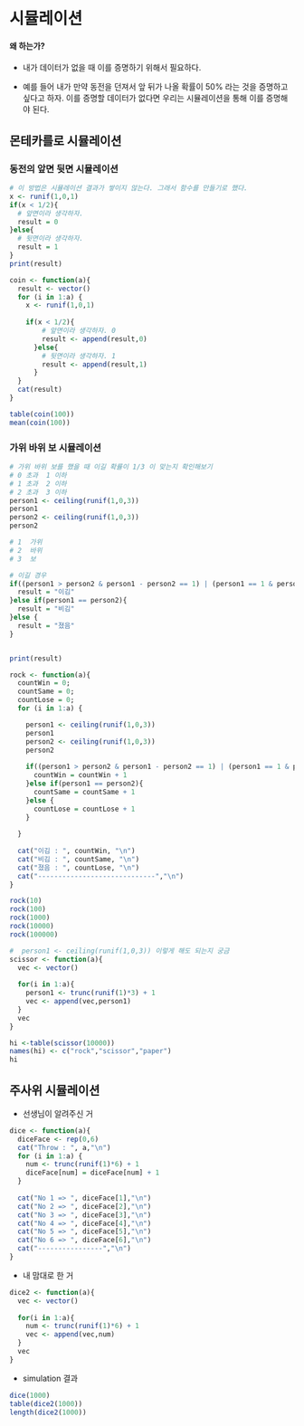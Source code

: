 # 시뮬레이션

#### 왜 하는가?

-   내가 데이터가 없을 때 이를 증명하기 위해서 필요하다.

-   예를 들어 내가 만약 동전을 던져서 앞 뒤가 나올 확률이 50% 라는 것을 증명하고 싶다고 하자. 이를 증명할 데이터가 없다면 우리는 시뮬레이션을 통해 이를 증명해야 된다.

## 몬테카를로 시뮬레이션

### 동전의 앞면 뒷면 시뮬레이션

```r
# 이 방법은 시뮬레이션 결과가 쌓이지 않는다. 그래서 함수를 만들기로 했다. 
x <- runif(1,0,1)
if(x < 1/2){
  # 앞면이라 생각하자.
  result = 0
}else{
  # 뒷면이라 생각하자.
  result = 1 
}
print(result)
```

```r
coin <- function(a){
  result <- vector()
  for (i in 1:a) {
    x <- runif(1,0,1)
    
    if(x < 1/2){
        # 앞면이라 생각하자. 0 
        result <- append(result,0)
      }else{
        # 뒷면이라 생각하자. 1
        result <- append(result,1)
      }
  }
  cat(result)
}
```

```r
table(coin(100))
mean(coin(100))
```

### 가위 바위 보 시뮬레이션

```r
# 가위 바위 보를 했을 때 이길 확률이 1/3 이 맞는지 확인해보기
# 0 초과  1 이하
# 1 초과  2 이하
# 2 초과  3 이하
person1 <- ceiling(runif(1,0,3))
person1
person2 <- ceiling(runif(1,0,3))
person2

# 1  가위
# 2  바위
# 3  보

# 이길 경우
if((person1 > person2 & person1 - person2 == 1) | (person1 == 1 & person2 == 3)){
  result = "이김"
}else if(person1 == person2){
  result = "비김"
}else {
  result = "졌음"
}


print(result)
```

```r
rock <- function(a){
  countWin = 0;
  countSame = 0;
  countLose = 0;
  for (i in 1:a) {

    person1 <- ceiling(runif(1,0,3))
    person1
    person2 <- ceiling(runif(1,0,3))
    person2
    
    if((person1 > person2 & person1 - person2 == 1) | (person1 == 1 & person2 == 3)){
      countWin = countWin + 1
    }else if(person1 == person2){
      countSame = countSame + 1
    }else {
      countLose = countLose + 1
    }
    
  }
  
  cat("이김 : ", countWin, "\n")
  cat("비김 : ", countSame, "\n")
  cat("졌음 : ", countLose, "\n")
  cat("-----------------------------","\n")
}
```

```r
rock(10)
rock(100)
rock(1000)
rock(10000)
rock(100000)

```

```r
#  person1 <- ceiling(runif(1,0,3)) 이렇게 해도 되는지 궁금
scissor <- function(a){
  vec <- vector()
  
  for(i in 1:a){
    person1 <- trunc(runif(1)*3) + 1
    vec <- append(vec,person1)
  }
  vec
}
```

```r
hi <-table(scissor(10000))
names(hi) <- c("rock","scissor","paper")
hi
```

## 주사위 시뮬레이션

-   선생님이 알려주신 거

```r
dice <- function(a){
  diceFace <- rep(0,6)
  cat("Throw : ", a,"\n")
  for (i in 1:a) {
    num <- trunc(runif(1)*6) + 1
    diceFace[num] = diceFace[num] + 1
  }
  
  cat("No 1 => ", diceFace[1],"\n")
  cat("No 2 => ", diceFace[2],"\n")
  cat("No 3 => ", diceFace[3],"\n")
  cat("No 4 => ", diceFace[4],"\n")
  cat("No 5 => ", diceFace[5],"\n")
  cat("No 6 => ", diceFace[6],"\n")
  cat("----------------","\n")
}
```

-   내 맘대로 한 거

```r
dice2 <- function(a){
  vec <- vector()
  
  for(i in 1:a){
    num <- trunc(runif(1)*6) + 1
    vec <- append(vec,num)
  }
  vec
}
```

-   simulation 결과

```r
dice(1000)
table(dice2(1000))
length(dice2(1000))
```

